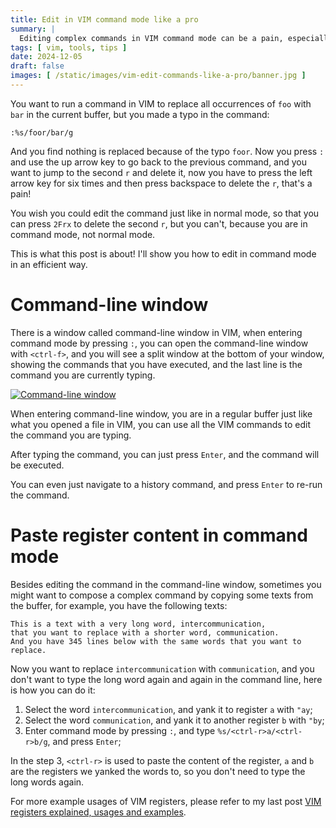 ```yaml
---
title: Edit in VIM command mode like a pro
summary: |
  Editing complex commands in VIM command mode can be a pain, especially when you need to jump around the command to fix a typo. In this post, I will show you different ways how to edit commands in VIM command mode like a pro.
tags: [ vim, tools, tips ]
date: 2024-12-05
draft: false
images: [ /static/images/vim-edit-commands-like-a-pro/banner.jpg ]
---
```


You want to run a command in VIM to replace all occurrences of `foo` with `bar` in the current buffer, but you made a typo in the command:

```vim
:%s/foor/bar/g
```

And you find nothing is replaced because of the typo `foor`. Now you press `:` and use the up arrow key to go back to the previous command, and you want to jump to the second `r` and delete it, now you have to press the left arrow key for six times and then press backspace to delete the `r`, that's a pain!

You wish you could edit the command just like in normal mode, so that you can press `2Frx` to delete the second `r`, but you can't, because you are in command mode, not normal mode.

This is what this post is about! I'll show you how to edit in command mode in an efficient way.

# Command-line window

There is a window called command-line window in VIM, when entering command mode by pressing `:`, you can open the command-line window with `<ctrl-f>`, and you will see a split window at the bottom of your window, showing the commands that you have executed, and the last line is the command you are currently typing.

[![Command-line window](/static/images/vim-edit-commands-like-a-pro/command-line-window.jpg)](/static/images/vim-edit-commands-like-a-pro/command-line-window.jpg)

When entering command-line window, you are in a regular buffer just like what you opened a file in VIM, you can use all the VIM commands to edit the command you are typing.

After typing the command, you can just press `Enter`, and the command will be executed.

You can even just navigate to a history command, and press `Enter` to re-run the command.

# Paste register content in command mode

Besides editing the command in the command-line window, sometimes you might want to compose a complex command by copying some texts from the buffer, for example, you have the following texts:

```text
This is a text with a very long word, intercommunication,
that you want to replace with a shorter word, communication.
And you have 345 lines below with the same words that you want to replace.
```

Now you want to replace `intercommunication` with `communication`, and you don't want to type the long word again and again in the command line, here is how you can do it:

1. Select the word `intercommunication`, and yank it to register `a` with `"ay`;
2. Select the word `communication`, and yank it to another register `b` with `"by`;
3. Enter command mode by pressing `:`, and type `%s/<ctrl-r>a/<ctrl-r>b/g`, and press `Enter`;

In the step 3, `<ctrl-r>` is used to paste the content of the register, `a` and `b` are the registers we yanked the words to, so you don't need to type the long words again.

For more example usages of VIM registers, please refer to my last post [VIM registers explained, usages and examples](/blog/registers-in-vim).
